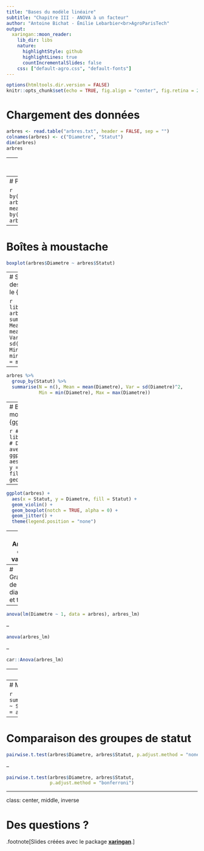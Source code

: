 ```yaml
---
title: "Bases du modèle linéaire"
subtitle: "Chapitre III - ANOVA à un facteur"
author: "Antoine Bichat - Émilie Lebarbier<br>AgroParisTech"
output:
  xaringan::moon_reader:
    lib_dir: libs
    nature:
      highlightStyle: github
      highlightLines: true
      countIncrementalSlides: false
    css: ["default-agro.css", "default-fonts"]
---
```


```r
options(htmltools.dir.version = FALSE)
knitr::opts_chunk$set(echo = TRUE, fig.align = "center", fig.retina = 2, comment = NA)
```

# Chargement des données

```r
arbres <- read.table("arbres.txt", header = FALSE, sep = "")
colnames(arbres) <- c("Diametre", "Statut")
dim(arbres)
arbres
```

---
# Statistiques descriptives

```r
table(arbres$Statut)
mean(arbres$Diametre)
sd(arbres$Diametre)
```

---
# Par statut

```r
by(arbres$Diametre, arbres$Statut, mean)
by(arbres$Diametre, arbres$Statut, sd)
```


---
# Boîtes à moustache

```r
boxplot(arbres$Diametre ~ arbres$Statut)
```

---
# Statistiques descriptives avec le {tidyverse}

```r
library(tidyverse)
arbres %>% 
  summarise(N = n(), Mean = mean(Diametre), Var = sd(Diametre)^2,
            Min = min(Diametre), Max = max(Diametre))
```

--


```r
arbres %>% 
  group_by(Statut) %>% 
  summarise(N = n(), Mean = mean(Diametre), Var = sd(Diametre)^2,
            Min = min(Diametre), Max = max(Diametre))
```

---
# Boîtes à moustache avec {ggplot2}

```r
# library(ggplot2) # Déjà chargé avec {tidyverse}
ggplot(arbres) +
  aes(x = Statut, y = Diametre, fill = Statut) +
  geom_boxplot()
```

---

```r
ggplot(arbres) +
  aes(x = Statut, y = Diametre, fill = Statut) +
  geom_violin() +
  geom_boxplot(notch = TRUE, alpha = 0) +
  geom_jitter() +
  theme(legend.position = "none")
```

---
# Analyse de la variance

```r
(arbres_lm <- lm(Diametre ~ Statut, data = arbres))
```


---
# Graphes de diagnostic et tests
```r
par(mfrow = c(2, 2))
plot(arbres_lm)
```

---

```r
anova(lm(Diametre ~ 1, data = arbres), arbres_lm)
```

--

```r
anova(arbres_lm)
```

--

```r
car::Anova(arbres_lm)
```


---
# Résultats

```r
summary(arbres_lm)
```

---
# Modèle régulier 

```r
summary(lm(Diametre ~ Statut - 1, data = arbres))
```

---
# Comparaison des groupes de statut

```r
pairwise.t.test(arbres$Diametre, arbres$Statut, p.adjust.method = "none")
```

--

```r
pairwise.t.test(arbres$Diametre, arbres$Statut, 
                p.adjust.method = "bonferroni")
```




---
class: center, middle, inverse

# Des questions ?

.footnote[Slides créées avec le package <b><a href="https://github.com/yihui/xaringan" target="_blank">xaringan</a></b>.]
